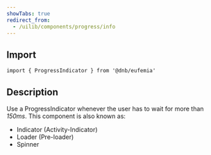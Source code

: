 ```yaml
---
showTabs: true
redirect_from:
  - /uilib/components/progress/info
---
```


## Import

```tsx
import { ProgressIndicator } from '@dnb/eufemia'
```

## Description

Use a ProgressIndicator whenever the user has to wait for more than _150ms_. This component is also known as:

- Indicator (Activity-Indicator)
- Loader (Pre-loader)
- Spinner
